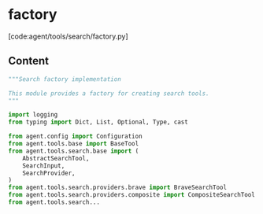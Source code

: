 # factory

[code:agent/tools/search/factory.py]

## Content

```python
"""Search factory implementation

This module provides a factory for creating search tools.
"""

import logging
from typing import Dict, List, Optional, Type, cast

from agent.config import Configuration
from agent.tools.base import BaseTool
from agent.tools.search.base import (
    AbstractSearchTool,
    SearchInput,
    SearchProvider,
)
from agent.tools.search.providers.brave import BraveSearchTool
from agent.tools.search.providers.composite import CompositeSearchTool
from agent.tools.search...
```